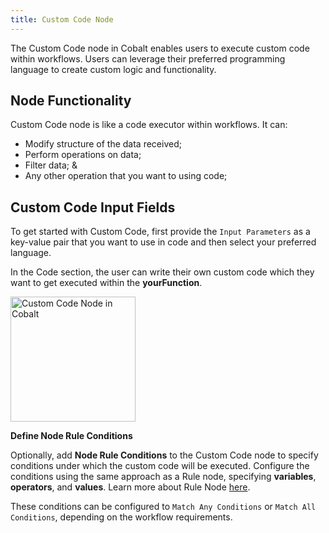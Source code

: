 ```yaml
---
title: Custom Code Node
---
```

The Custom Code node in Cobalt enables users to execute custom code within workflows. Users can leverage their preferred programming language to create custom logic and functionality.

## Node Functionality

Custom Code node is like a code executor within workflows. It can:

- Modify structure of the data received;
- Perform operations on data;
- Filter data; & 
- Any other operation that you want to using code;


## Custom Code Input Fields
To get started with Custom Code, first provide the `Input Parameters` as a key-value pair that you want to use in code and then select your preferred language.

In the Code section, the user can write their own custom code which they want to get executed within the **yourFunction**.

<img height="200" src="/images/Guides/Workflow/custom-node.png" alt="Custom Code Node in Cobalt"/>

**Define Node Rule Conditions**

Optionally, add **Node Rule Conditions** to the Custom Code node to specify conditions under which the custom code will be executed. Configure the conditions using the same approach as a Rule node, specifying **variables**, **operators**, and **values**.
<Tip>
Learn more about Rule Node [here](https://docs.gocobalt.io/build/workflow/rule).
</Tip>

These conditions can be configured to `Match Any Conditions` or `Match All Conditions`, depending on the workflow requirements.
